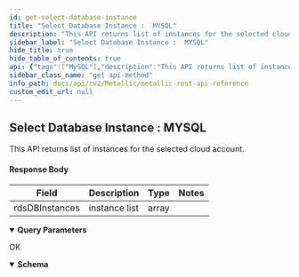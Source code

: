 ```yaml
---
id: get-select-database-instance
title: "Select Database Instance :  MYSQL"
description: "This API returns list of instances for the selected cloud account."
sidebar_label: "Select Database Instance :  MYSQL"
hide_title: true
hide_table_of_contents: true
api: {"tags":["MySQL"],"description":"This API returns list of instances for the selected cloud account.\n\n#### Response Body\n\n| **Field** | **Description** | **Type** | **Notes** |\n| --- | --- | --- | --- |\n| rdsDBInstances | instance list | array |  |","operationId":"GetSelectDatabaseInstance","parameters":[{"schema":{"type":"integer"},"in":"query","name":"regionId","description":"Id of the region","required":true},{"schema":{"type":"integer"},"in":"query","name":"cloudAccountId","description":"Id of the cloud account","required":true}],"responses":{"200":{"description":"OK","content":{"application/json;charset=utf-8":{"schema":[{"title":"SelectDatabaseInstance","required":["rdsDBInstances"],"type":"object","properties":{"rdsDBInstances":{"type":"array","items":{"title":"RdsDBInstance","required":["allocatedStorage","dbName","regionName","readReplicaSourceDBInstanceIdentifier","availabilityZone","preferredBackupWindow","dbInstanceStatus","secondaryAvailabilityZone","engine","iops","publiclyAccessible","engineVersion","masterUsername","isMultAZ","dbInstanceIdentifier","vpcSecurityGroup","characterSetName","instanceCreateTime","dBInstanceClass","dbSecurityGroup","endPoint","port","licenseModel","preferredMaintenanceWindow","backupRetentionPeriod","dbSubnetGroup","autoMinorVersionUpgrade","latestRestorableTime"],"type":"object","properties":{"allocatedStorage":{"type":"integer","format":"int32"},"dbName":{"type":"string"},"regionName":{"type":"string"},"readReplicaSourceDBInstanceIdentifier":{"type":"string"},"availabilityZone":{"type":"string"},"preferredBackupWindow":{"type":"string"},"dbInstanceStatus":{"type":"string"},"secondaryAvailabilityZone":{"type":"string"},"engine":{"type":"string"},"iops":{"type":"integer","format":"int32"},"publiclyAccessible":{"type":"boolean"},"engineVersion":{"type":"string"},"masterUsername":{"type":"string"},"isMultAZ":{"type":"boolean"},"dbInstanceIdentifier":{"type":"string"},"vpcSecurityGroup":{"type":"string"},"characterSetName":{"type":"string"},"instanceCreateTime":{"type":"integer","format":"int64"},"dBInstanceClass":{"type":"string"},"dbSecurityGroup":{"type":"string"},"endPoint":{"type":"string"},"port":{"type":"integer","format":"int32"},"licenseModel":{"type":"string"},"preferredMaintenanceWindow":{"type":"string"},"backupRetentionPeriod":{"type":"integer","format":"int32"},"dbSubnetGroup":{"type":"string"},"autoMinorVersionUpgrade":{"type":"boolean"},"latestRestorableTime":{"type":"integer","format":"int64"}},"example":{"allocatedStorage":102400,"dbName":"jah-mariadb","regionName":"eastus","readReplicaSourceDBInstanceIdentifier":"","availabilityZone":"eastus","preferredBackupWindow":"","dbInstanceStatus":"Ready","secondaryAvailabilityZone":"","engine":"mysql","iops":-1237422264,"publiclyAccessible":false,"engineVersion":"10.3","masterUsername":"joelhoward","isMultAZ":true,"dbInstanceIdentifier":"mariadb/jah-mariadb","vpcSecurityGroup":"","characterSetName":"","instanceCreateTime":4294967294,"dBInstanceClass":"","dbSecurityGroup":"","endPoint":"jah-mariadb.mariadb.database.azure.com","port":3306,"licenseModel":"","preferredMaintenanceWindow":"","backupRetentionPeriod":7,"dbSubnetGroup":"","autoMinorVersionUpgrade":true,"latestRestorableTime":3056332224}},"description":""}},"example":{"rdsDBInstances":[{"allocatedStorage":102400,"dbName":"jah-mariadb","regionName":"eastus","readReplicaSourceDBInstanceIdentifier":"","availabilityZone":"eastus","preferredBackupWindow":"","dbInstanceStatus":"Ready","secondaryAvailabilityZone":"","engine":"mysql","iops":-1237422264,"publiclyAccessible":false,"engineVersion":"10.3","masterUsername":"joelhoward","isMultAZ":true,"dbInstanceIdentifier":"mariadb/jah-mariadb","vpcSecurityGroup":"","characterSetName":"","instanceCreateTime":4294967294,"dBInstanceClass":"","dbSecurityGroup":"","endPoint":"jah-mariadb.mariadb.database.azure.com","port":3306,"licenseModel":"","preferredMaintenanceWindow":"","backupRetentionPeriod":7,"dbSubnetGroup":"","autoMinorVersionUpgrade":true,"latestRestorableTime":3056332224},{"allocatedStorage":102400,"dbName":"mariadb103","regionName":"eastus","readReplicaSourceDBInstanceIdentifier":"","availabilityZone":"eastus","preferredBackupWindow":"","dbInstanceStatus":"Ready","secondaryAvailabilityZone":"","engine":"mysql","iops":-1237422264,"publiclyAccessible":false,"engineVersion":"10.3","masterUsername":"mariatest","isMultAZ":true,"dbInstanceIdentifier":"mariadb/mariadb103","vpcSecurityGroup":"","characterSetName":"","instanceCreateTime":4294967294,"dBInstanceClass":"","dbSecurityGroup":"","endPoint":"mariadb103.mariadb.database.azure.com","port":3306,"licenseModel":"","preferredMaintenanceWindow":"","backupRetentionPeriod":7,"dbSubnetGroup":"","autoMinorVersionUpgrade":true,"latestRestorableTime":3056332224}]}}],"examples":{"Select Database Instance":{"value":{"rdsDBInstances":[{"allocatedStorage":102400,"dbName":"mysqltestserver","regionName":"eastus","readReplicaSourceDBInstanceIdentifier":"","availabilityZone":"eastus","preferredBackupWindow":"","dbInstanceStatus":"Ready","secondaryAvailabilityZone":"","engine":"mysql","iops":-132130768,"publiclyAccessible":true,"engineVersion":"8.0","masterUsername":"mytest","isMultAZ":true,"dbInstanceIdentifier":"mysqltestserver","vpcSecurityGroup":"","characterSetName":"","instanceCreateTime":2927956568,"dBInstanceClass":"","dbSecurityGroup":"","endPoint":"mysqltestserver.mysql.database.azure.com","port":3306,"licenseModel":"","preferredMaintenanceWindow":"","backupRetentionPeriod":7,"dbSubnetGroup":"","autoMinorVersionUpgrade":true,"latestRestorableTime":3057545024},{"allocatedStorage":5120,"dbName":"mysqlcloud1","regionName":"eastus","readReplicaSourceDBInstanceIdentifier":"","availabilityZone":"eastus","preferredBackupWindow":"","dbInstanceStatus":"Ready","secondaryAvailabilityZone":"","engine":"mysql","iops":-132130768,"publiclyAccessible":true,"engineVersion":"5.7","masterUsername":"mysql_admin","isMultAZ":true,"dbInstanceIdentifier":"mysqlcloud1","vpcSecurityGroup":"","characterSetName":"","instanceCreateTime":2927956568,"dBInstanceClass":"","dbSecurityGroup":"","endPoint":"mysqlcloud1.mysql.database.azure.com","port":3306,"licenseModel":"","preferredMaintenanceWindow":"","backupRetentionPeriod":7,"dbSubnetGroup":"","autoMinorVersionUpgrade":true,"latestRestorableTime":3057545024}]}}}}}}},"deprecated":false,"method":"get","path":"/core/azuredb/mysql/instance","servers":[{"url":"https://api.metallic.io/api/v1","variables":{}}],"security":[{"bearer":[]}],"securitySchemes":{"bearer":{"type":"http","scheme":"bearer"}},"info":{"title":"Metallic REST API Reference","description":"This API documentation covers all the APIs exposed by metallic for all the partner customers as well as standalone customers.\n\n> Invoke Authentication - `/api/v1/authenticate` API using `username` and `password` provided by metallic to obtain `authToken`. All subsequent requests should pass `authToken` obtained as `Bearer token` as part of `Authorization` header.\n\n> Contact Metallic Customer support for any further assistance.\n\n## HTTP Codes\n\nFollowing are the generic HTTP codes returned by APIs. These HTTP codes are not documented again at each API level to improve the overall documentation readability.\n\n| **HTTP Error Code** | **Description** |\n| --- | --- |\n| 200 | OK - Success |\n| 201 | Created - Record created successfully |\n| 204 | Success No Content -Usually returned for DELETE operation response. |\n| 400 | Bad Request - Correct the request and resubmit. |\n| 401 | Unauthorized - Authentication Failed. User credentials are incorrect or authToken is incorrect/expired. |\n| 403 | Forbidden - Logged in user does not have permission to requested API. |\n| 404 | Not Found - No records found matching the request. |\n| 409 | Conflict - In case of business errors where resource can not be created/updated due to conflict. |\n| 429 | Too Many Requests - API invocation quota exceeded. |\n| 500 | Internal Server Error - Unexpected error from server. Something went wrong on server. |","contact":{},"version":"1.0"},"postman":{"name":"Select Database Instance :  MYSQL","description":{"content":"This API returns list of instances for the selected cloud account.\n\n#### Response Body\n\n| **Field** | **Description** | **Type** | **Notes** |\n| --- | --- | --- | --- |\n| rdsDBInstances | instance list | array |  |","type":"text/plain"},"url":{"path":["core","azuredb","mysql","instance"],"host":["{{baseUrl}}"],"query":[{"disabled":false,"description":{"content":"(Required) Id of the region","type":"text/plain"},"key":"regionId","value":""},{"disabled":false,"description":{"content":"(Required) Id of the cloud account","type":"text/plain"},"key":"cloudAccountId","value":""}],"variable":[]},"header":[{"key":"Accept","value":"application/json;charset=utf-8"}],"method":"GET"}}
sidebar_class_name: "get api-method"
info_path: docs/api/cv2/Metallic/metallic-rest-api-reference
custom_edit_url: null
---
```



## Select Database Instance :  MYSQL



This API returns list of instances for the selected cloud account.

#### Response Body

| **Field** | **Description** | **Type** | **Notes** |
| --- | --- | --- | --- |
| rdsDBInstances | instance list | array |  |

<details style={{"marginBottom":"1rem"}} data-collapsed={false} open={true}><summary style={{}}><strong>Query Parameters</strong></summary><div><ul><ParamsItem className={"paramsItem"} param={{"schema":{"type":"integer"},"in":"query","name":"regionId","description":"Id of the region","required":true}}></ParamsItem><ParamsItem className={"paramsItem"} param={{"schema":{"type":"integer"},"in":"query","name":"cloudAccountId","description":"Id of the cloud account","required":true}}></ParamsItem></ul></div></details><div><ApiTabs><TabItem label={"200"} value={"200"}><div>

OK

</div><div><MimeTabs schemaType={"response"}><TabItem label={"application/json;charset=utf-8"} value={"application/json;charset=utf-8"}><SchemaTabs><TabItem label={"Schema"} value={"Schema"}><details style={{}} data-collapsed={false} open={true}><summary style={{"textAlign":"left"}}><strong>Schema</strong></summary><div style={{"textAlign":"left","marginLeft":"1rem"}}></div><ul style={{"marginLeft":"1rem"}}></ul></details></TabItem><TabItem label={" Select  Database  Instance"} value={" Select  Database  Instance"}><ResponseSamples responseExample={"{\n  \"rdsDBInstances\": [\n    {\n      \"allocatedStorage\": 102400,\n      \"dbName\": \"mysqltestserver\",\n      \"regionName\": \"eastus\",\n      \"readReplicaSourceDBInstanceIdentifier\": \"\",\n      \"availabilityZone\": \"eastus\",\n      \"preferredBackupWindow\": \"\",\n      \"dbInstanceStatus\": \"Ready\",\n      \"secondaryAvailabilityZone\": \"\",\n      \"engine\": \"mysql\",\n      \"iops\": -132130768,\n      \"publiclyAccessible\": true,\n      \"engineVersion\": \"8.0\",\n      \"masterUsername\": \"mytest\",\n      \"isMultAZ\": true,\n      \"dbInstanceIdentifier\": \"mysqltestserver\",\n      \"vpcSecurityGroup\": \"\",\n      \"characterSetName\": \"\",\n      \"instanceCreateTime\": 2927956568,\n      \"dBInstanceClass\": \"\",\n      \"dbSecurityGroup\": \"\",\n      \"endPoint\": \"mysqltestserver.mysql.database.azure.com\",\n      \"port\": 3306,\n      \"licenseModel\": \"\",\n      \"preferredMaintenanceWindow\": \"\",\n      \"backupRetentionPeriod\": 7,\n      \"dbSubnetGroup\": \"\",\n      \"autoMinorVersionUpgrade\": true,\n      \"latestRestorableTime\": 3057545024\n    },\n    {\n      \"allocatedStorage\": 5120,\n      \"dbName\": \"mysqlcloud1\",\n      \"regionName\": \"eastus\",\n      \"readReplicaSourceDBInstanceIdentifier\": \"\",\n      \"availabilityZone\": \"eastus\",\n      \"preferredBackupWindow\": \"\",\n      \"dbInstanceStatus\": \"Ready\",\n      \"secondaryAvailabilityZone\": \"\",\n      \"engine\": \"mysql\",\n      \"iops\": -132130768,\n      \"publiclyAccessible\": true,\n      \"engineVersion\": \"5.7\",\n      \"masterUsername\": \"mysql_admin\",\n      \"isMultAZ\": true,\n      \"dbInstanceIdentifier\": \"mysqlcloud1\",\n      \"vpcSecurityGroup\": \"\",\n      \"characterSetName\": \"\",\n      \"instanceCreateTime\": 2927956568,\n      \"dBInstanceClass\": \"\",\n      \"dbSecurityGroup\": \"\",\n      \"endPoint\": \"mysqlcloud1.mysql.database.azure.com\",\n      \"port\": 3306,\n      \"licenseModel\": \"\",\n      \"preferredMaintenanceWindow\": \"\",\n      \"backupRetentionPeriod\": 7,\n      \"dbSubnetGroup\": \"\",\n      \"autoMinorVersionUpgrade\": true,\n      \"latestRestorableTime\": 3057545024\n    }\n  ]\n}"} language={"shell"}></ResponseSamples></TabItem></SchemaTabs></TabItem></MimeTabs></div></TabItem></ApiTabs></div>
      